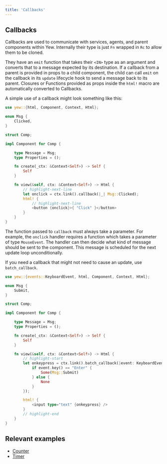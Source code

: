 ```yaml
---
title: 'Callbacks'
---
```


## Callbacks

Callbacks are used to communicate with services, agents, and parent components within Yew.
Internally their type is just `Fn` wrapped in `Rc` to allow them to be cloned.

They have an `emit` function that takes their `<IN>` type as an argument and converts that to a message expected by its destination. If a callback from a parent is provided in props to a child component, the child can call `emit` on the callback in its `update` lifecycle hook to send a message back to its parent. Closures or Functions provided as props inside the `html!` macro are automatically converted to Callbacks.

A simple use of a callback might look something like this:

```rust
use yew::{html, Component, Context, Html};

enum Msg {
    Clicked,
}

struct Comp;

impl Component for Comp {

    type Message = Msg;
    type Properties = ();

    fn create(_ctx: &Context<Self>) -> Self {
        Self
    }

    fn view(&self, ctx: &Context<Self>) -> Html {
        // highlight-next-line
        let onclick = ctx.link().callback(|_| Msg::Clicked);
        html! {
            // highlight-next-line
            <button {onclick}>{ "Click" }</button>
        }
    }
}
```

The function passed to `callback` must always take a parameter. For example, the `onclick` handler requires a function which takes a parameter of type `MouseEvent`. The handler can then decide what kind of message should be sent to the component. This message is scheduled for the next update loop unconditionally.

If you need a callback that might not need to cause an update, use `batch_callback`.

```rust
use yew::{events::KeyboardEvent, html, Component, Context, Html};

enum Msg {
    Submit,
}

struct Comp;

impl Component for Comp {

    type Message = Msg;
    type Properties = ();

    fn create(_ctx: &Context<Self>) -> Self {
        Self
    }

    fn view(&self, ctx: &Context<Self>) -> Html {
        // highlight-start
        let onkeypress = ctx.link().batch_callback(|event: KeyboardEvent| {
            if event.key() == "Enter" {
                Some(Msg::Submit)
            } else {
                None
            }
        });

        html! {
            <input type="text" {onkeypress} />
        }
        // highlight-end
    }
}
```

## Relevant examples

- [Counter](https://github.com/yewstack/yew/tree/yew-v0.19.3/examples/counter)
- [Timer](https://github.com/yewstack/yew/tree/yew-v0.19.3/examples/timer)
